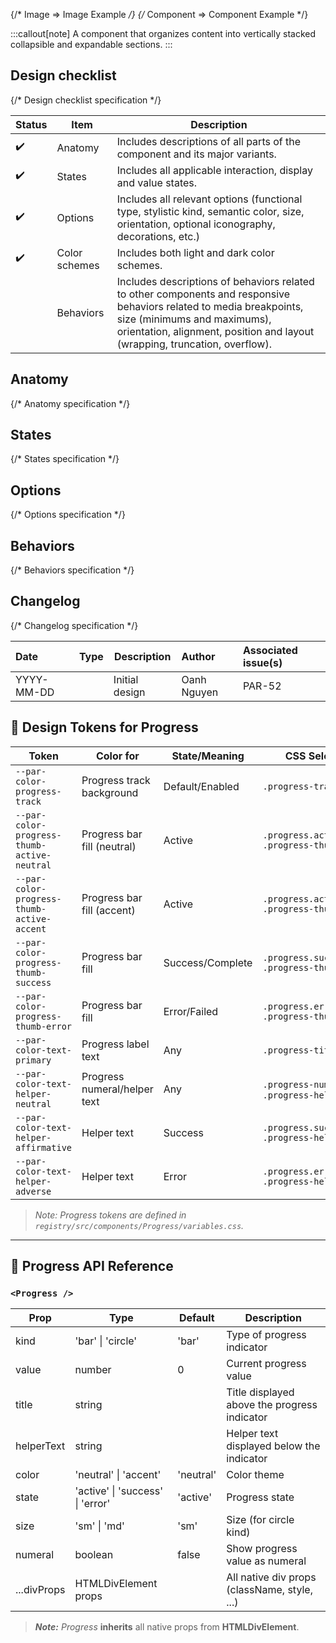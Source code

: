 
{/* Image => Image Example */}
{/* Component => Component Example */}

:::callout[note]
A component that organizes content into vertically stacked collapsible and expandable sections.
:::

## Design checklist <span id="design-checklist"></span>

{/* Design checklist specification */}

| Status | Item          | Description                                                                                                                                                                                                                       |
| ------ | ------------- | --------------------------------------------------------------------------------------------------------------------------------------------------------------------------------------------------------------------------------- |
| ✔️     | Anatomy       | Includes descriptions of all parts of the component and its major variants.                                                                                                                                                       |
| ✔️     | States        | Includes all applicable interaction, display and value states.                                                                                                                                                                    |
| ✔️     | Options       | Includes all relevant options (functional type, stylistic kind, semantic color, size, orientation, optional iconography, decorations, etc.)                                                                                       |
| ✔️     | Color schemes | Includes both light and dark color schemes.                                                                                                                                                                                       |
|        | Behaviors     | Includes descriptions of behaviors related to other components and responsive behaviors related to media breakpoints, size (minimums and maximums), orientation, alignment, position and layout (wrapping, truncation, overflow). |

## Anatomy <span id="anatomy"></span>

{/* Anatomy specification */}

## States <span id="states"></span>

{/* States specification */}

## Options <span id="options"></span>

{/* Options specification */}

## Behaviors <span id="behaviors"></span>

{/* Behaviors specification */}

## Changelog <span id="changelog"></span>

{/* Changelog specification */}

| Date       | Type                                                     | Description    | Author      | Associated issue(s) |
| :--------- | :------------------------------------------------------- | -------------- | :---------- | :------------------ |
| YYYY-MM-DD | <Badge size='sm' kind='glass' color='cyan' label="new"/> | Initial design | Oanh Nguyen | PAR-52              |

## 🎨 Design Tokens for Progress

| **Token**                                   | **Color for**                | **State/Meaning** | **CSS Selector(s)**                          |
| ------------------------------------------- | ---------------------------- | ----------------- | -------------------------------------------- |
| `--par-color-progress-track`                | Progress track background    | Default/Enabled   | `.progress-track`                            |
| `--par-color-progress-thumb-active-neutral` | Progress bar fill (neutral)  | Active            | `.progress.active.neutral .progress-thumb`   |
| `--par-color-progress-thumb-active-accent`  | Progress bar fill (accent)   | Active            | `.progress.active.accent .progress-thumb`    |
| `--par-color-progress-thumb-success`        | Progress bar fill            | Success/Complete  | `.progress.success .progress-thumb`          |
| `--par-color-progress-thumb-error`          | Progress bar fill            | Error/Failed      | `.progress.error .progress-thumb`            |
| `--par-color-text-primary`                  | Progress label text          | Any               | `.progress-title`                            |
| `--par-color-text-helper-neutral`           | Progress numeral/helper text | Any               | `.progress-numeral`, `.progress-helper-text` |
| `--par-color-text-helper-affirmative`       | Helper text                  | Success           | `.progress.success .progress-helper-text`    |
| `--par-color-text-helper-adverse`           | Helper text                  | Error             | `.progress.error .progress-helper-text`      |

> _Note: Progress tokens are defined in `registry/src/components/Progress/variables.css`._

---

## 🧩 Progress API Reference

### `<Progress />`

| **Prop**    | **Type**                         | **Default** | **Description**                              |
| ----------- | -------------------------------- | ----------- | -------------------------------------------- |
| kind        | 'bar' \| 'circle'                | 'bar'       | Type of progress indicator                   |
| value       | number                           | 0           | Current progress value                       |
| title       | string                           |             | Title displayed above the progress indicator |
| helperText  | string                           |             | Helper text displayed below the indicator    |
| color       | 'neutral' \| 'accent'            | 'neutral'   | Color theme                                  |
| state       | 'active' \| 'success' \| 'error' | 'active'    | Progress state                               |
| size        | 'sm' \| 'md'                     | 'sm'        | Size (for circle kind)                       |
| numeral     | boolean                          | false       | Show progress value as numeral               |
| ...divProps | HTMLDivElement props             |             | All native div props (className, style, ...) |

> **_Note:_** _Progress_ **inherits** all native props from **HTMLDivElement**.
